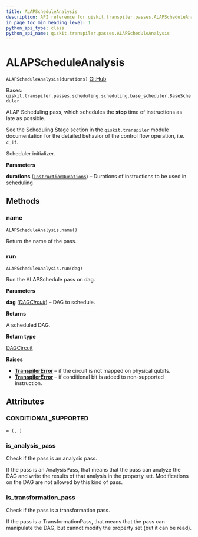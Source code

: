 ```yaml
---
title: ALAPScheduleAnalysis
description: API reference for qiskit.transpiler.passes.ALAPScheduleAnalysis
in_page_toc_min_heading_level: 1
python_api_type: class
python_api_name: qiskit.transpiler.passes.ALAPScheduleAnalysis
---
```


# ALAPScheduleAnalysis

<span id="qiskit.transpiler.passes.ALAPScheduleAnalysis" />

`ALAPScheduleAnalysis(durations)` [GitHub](https://github.com/qiskit/qiskit/tree/stable/0.23/qiskit/transpiler/passes/scheduling/scheduling/alap.py "view source code")

Bases: `qiskit.transpiler.passes.scheduling.scheduling.base_scheduler.BaseScheduler`

ALAP Scheduling pass, which schedules the **stop** time of instructions as late as possible.

See the [Scheduling Stage](transpiler#scheduling-stage) section in the [`qiskit.transpiler`](transpiler#module-qiskit.transpiler "qiskit.transpiler") module documentation for the detailed behavior of the control flow operation, i.e. `c_if`.

Scheduler initializer.

**Parameters**

**durations** ([`InstructionDurations`](qiskit.transpiler.InstructionDurations "qiskit.transpiler.instruction_durations.InstructionDurations")) – Durations of instructions to be used in scheduling

## Methods

### name

<span id="qiskit.transpiler.passes.ALAPScheduleAnalysis.name" />

`ALAPScheduleAnalysis.name()`

Return the name of the pass.

### run

<span id="qiskit.transpiler.passes.ALAPScheduleAnalysis.run" />

`ALAPScheduleAnalysis.run(dag)`

Run the ALAPSchedule pass on dag.

**Parameters**

**dag** ([*DAGCircuit*](qiskit.dagcircuit.DAGCircuit "qiskit.dagcircuit.DAGCircuit")) – DAG to schedule.

**Returns**

A scheduled DAG.

**Return type**

[DAGCircuit](qiskit.dagcircuit.DAGCircuit "qiskit.dagcircuit.DAGCircuit")

**Raises**

*   [**TranspilerError**](qiskit.transpiler.TranspilerError "qiskit.transpiler.TranspilerError") – if the circuit is not mapped on physical qubits.
*   [**TranspilerError**](qiskit.transpiler.TranspilerError "qiskit.transpiler.TranspilerError") – if conditional bit is added to non-supported instruction.

## Attributes

<span id="qiskit.transpiler.passes.ALAPScheduleAnalysis.CONDITIONAL_SUPPORTED" />

### CONDITIONAL\_SUPPORTED

`= (, )`

<span id="qiskit.transpiler.passes.ALAPScheduleAnalysis.is_analysis_pass" />

### is\_analysis\_pass

Check if the pass is an analysis pass.

If the pass is an AnalysisPass, that means that the pass can analyze the DAG and write the results of that analysis in the property set. Modifications on the DAG are not allowed by this kind of pass.

<span id="qiskit.transpiler.passes.ALAPScheduleAnalysis.is_transformation_pass" />

### is\_transformation\_pass

Check if the pass is a transformation pass.

If the pass is a TransformationPass, that means that the pass can manipulate the DAG, but cannot modify the property set (but it can be read).

